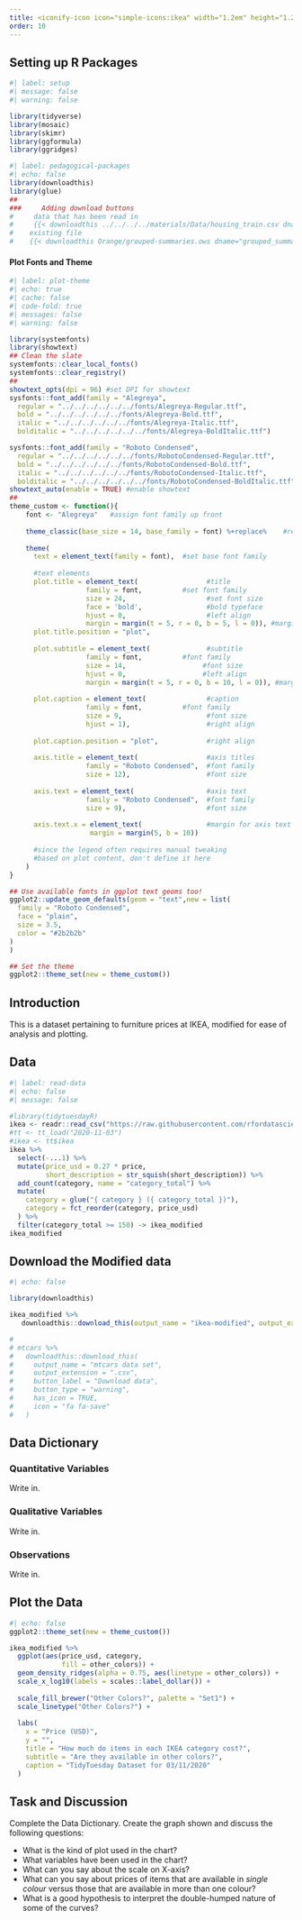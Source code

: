 ```yaml
---
title: <iconify-icon icon="simple-icons:ikea" width="1.2em" height="1.2em"></iconify-icon> Ikea Furniture
order: 10
---
```


## Setting up R Packages

```r
#| label: setup
#| message: false
#| warning: false

library(tidyverse)
library(mosaic)
library(skimr)
library(ggformula)
library(ggridges)

```


```r
#| label: pedagogical-packages
#| echo: false
library(downloadthis)
library(glue)
##
###     Adding download buttons
#     data that has been read in
#     {{< downloadthis ../../../../materials/Data/housing_train.csv dname="house_prices" label="Download the House Prices Dataset" icon="database-fill-down" type="info" >}}
#    existing file
#    {{< downloadthis Orange/grouped-summaries.ows dname="grouped_summaries" label="Download the Orange Workflow" icon="database-fill-down" type="info" >}} 


```

#### Plot Fonts and Theme

```r
#| label: plot-theme
#| echo: true
#| cache: false
#| code-fold: true
#| messages: false
#| warning: false

library(systemfonts)
library(showtext)
## Clean the slate
systemfonts::clear_local_fonts()
systemfonts::clear_registry()
##
showtext_opts(dpi = 96) #set DPI for showtext
sysfonts::font_add(family = "Alegreya",
  regular = "../../../../../../fonts/Alegreya-Regular.ttf",
  bold = "../../../../../../fonts/Alegreya-Bold.ttf",
  italic = "../../../../../../fonts/Alegreya-Italic.ttf",
  bolditalic = "../../../../../../fonts/Alegreya-BoldItalic.ttf")

sysfonts::font_add(family = "Roboto Condensed", 
  regular = "../../../../../../fonts/RobotoCondensed-Regular.ttf",
  bold = "../../../../../../fonts/RobotoCondensed-Bold.ttf",
  italic = "../../../../../../fonts/RobotoCondensed-Italic.ttf",
  bolditalic = "../../../../../../fonts/RobotoCondensed-BoldItalic.ttf")
showtext_auto(enable = TRUE) #enable showtext
##
theme_custom <- function(){ 
    font <- "Alegreya"   #assign font family up front
    
    theme_classic(base_size = 14, base_family = font) %+replace%    #replace elements we want to change
    
    theme(
      text = element_text(family = font),  #set base font family
      
      #text elements
      plot.title = element_text(                 #title
                   family = font,          #set font family
                   size = 24,                    #set font size
                   face = 'bold',                #bold typeface
                   hjust = 0,                    #left align
                   margin = margin(t = 5, r = 0, b = 5, l = 0)), #margin
      plot.title.position = "plot", 
      
      plot.subtitle = element_text(              #subtitle
                   family = font,          #font family
                   size = 14,                   #font size
                   hjust = 0,                   #left align
                   margin = margin(t = 5, r = 0, b = 10, l = 0)), #margin
      
      plot.caption = element_text(               #caption
                   family = font,          #font family
                   size = 9,                     #font size
                   hjust = 1),                   #right align
      
      plot.caption.position = "plot",            #right align
      
      axis.title = element_text(                 #axis titles
                   family = "Roboto Condensed",  #font family
                   size = 12),                   #font size
      
      axis.text = element_text(                  #axis text
                   family = "Roboto Condensed",  #font family
                   size = 9),                    #font size
      
      axis.text.x = element_text(                #margin for axis text
                    margin = margin(5, b = 10))
      
      #since the legend often requires manual tweaking 
      #based on plot content, don't define it here
    )
}

## Use available fonts in ggplot text geoms too!
ggplot2::update_geom_defaults(geom = "text",new = list(
  family = "Roboto Condensed",
  face = "plain",
  size = 3.5,
  color = "#2b2b2b"
)
)

## Set the theme
ggplot2::theme_set(new = theme_custom())

```






## Introduction

This is a dataset pertaining to furniture prices at IKEA, modified for ease of analysis and plotting. 

## Data

```r
#| label: read-data
#| echo: false
#| message: false

#library(tidytuesdayR)
ikea <- readr::read_csv("https://raw.githubusercontent.com/rfordatascience/tidytuesday/master/data/2020/2020-11-03/ikea.csv")
#tt <- tt_load("2020-11-03")
#ikea <- tt$ikea 
ikea %>%
  select(-...1) %>%
  mutate(price_usd = 0.27 * price,
         short_description = str_squish(short_description)) %>%
  add_count(category, name = "category_total") %>%
  mutate(
    category = glue("{ category } ({ category_total })"),
    category = fct_reorder(category, price_usd)
  ) %>%
  filter(category_total >= 150) -> ikea_modified
ikea_modified

```

## Download the Modified data

```r
#| echo: false

library(downloadthis)

ikea_modified %>% 
   downloadthis::download_this(output_name = "ikea-modified", output_extension = ".csv", button_label = "Ikea furniture Data", button_type = "default", icon = "fa fa-save")

# 
# mtcars %>%
#   downloadthis::download_this(
#     output_name = "mtcars data set",
#     output_extension = ".csv",
#     button_label = "Download data",
#     button_type = "warning",
#     has_icon = TRUE,
#     icon = "fa fa-save"
#   )
```

## Data Dictionary

::: callout-note
### Quantitative Variables
Write in.

:::

::: callout-note
### Qualitative Variables
Write in.

:::

::: callout-note
### Observations
Write in.

:::


## Plot the Data

```r
#| echo: false
ggplot2::theme_set(new = theme_custom())

ikea_modified %>%
  ggplot(aes(price_usd, category, 
             fill = other_colors)) +
  geom_density_ridges(alpha = 0.75, aes(linetype = other_colors)) +
  scale_x_log10(labels = scales::label_dollar()) +
  
  scale_fill_brewer("Other Colors?", palette = "Set1") + 
  scale_linetype("Other Colors?") + 
  
  labs(
    x = "Price (USD)",
    y = "",
    title = "How much do items in each IKEA category cost?",
    subtitle = "Are they available in other colors?",
    caption = "TidyTuesday Dataset for 03/11/2020"
  )


```

## Task and Discussion

Complete the Data Dictionary.
Create the graph shown and discuss the following questions:

-   What is the kind of plot used in the chart?
-   What variables have been used in the chart?
-   What can you say about the scale on X-axis?
-   What can you say about prices of items that are available in *single colour* versus those that are available in more than one colour?
-   What is a good hypothesis to interpret the double-humped nature of some of the curves?

